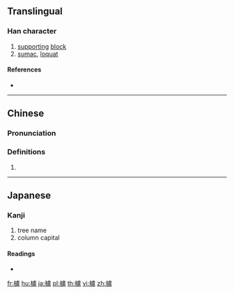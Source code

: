 {{also|栌}}
==Translingual==

===Han character===
{{Han char|rn=75|rad=木|as=16|sn=20|four=41917|canj=DYPT|ids=⿰木盧}}

# [[support]]ing [[block]]
# [[sumac]], [[loquat]]

====References====
* {{Han ref|kx=0561.140|dkj=15844|hdz=21317.010|uh=6AE8|ud=27368|bh=F456|bd=62550}}

----

==Chinese==
{{zh-forms|s=栌}}

===Pronunciation===
{{zh-pron
|m=lú
|c=lou4
|mc=y
|oc=y
|ma=
|cat=n
}}

===Definitions===
# {{rfdef|lang=zh}}

----

==Japanese==

===Kanji===
{{ja-kanji|grade=|rs=木16}}

# tree name
# column capital

====Readings====
* {{ja-readings|on=[[ろ]] (ro) [[る]] (ru)|kun=[[はぜ]] (haze)　[[ますがた]]　(masugata)}}

[[fr:櫨]]
[[hu:櫨]]
[[ja:櫨]]
[[pl:櫨]]
[[th:櫨]]
[[vi:櫨]]
[[zh:櫨]]
